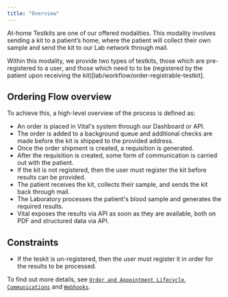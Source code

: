 ```yaml
---
title: "Overview"
---
```


At-home Testkits are one of our offered modalities.
This modality involves sending a kit to a patient’s home, where the patient will collect their own sample and send the kit to our Lab network through mail.

Within this modality, we provide two types of testkits, those which are pre-registered to a user, and those which need to to be (registered by the patient upon receiving the kit)[lab/workflow/order-registrable-testkit].

## Ordering Flow overview

To achieve this, a high-level overview of the process is defined as:

- An order is placed in Vital's system through our Dashboard or API.
- The order is added to a background queue and additional checks are made before the kit is shipped to the provided address.
- Once the order shipment is created, a requisition is generated.
- After the requisition is created, some form of communication is carried out with the patient.
- If the kit is not registered, then the user must register the kit before results can be provided.
- The patient receives the kit, collects their sample, and sends the kit back through mail.
- The Laboratory processes the patient's blood sample and generates the required results.
- Vital exposes the results via API as soon as they are available, both on PDF and structured data via API.


## Constraints

- If the teskit is un-registered, then the user must register it in order for the results to be processed.


To find out more details, see [`Order and Appointment Lifecycle`](/lab/testkits/order-lifecycle), [`Communications`](/lab/testkits/communications) and [`Webhooks`](/lab/testkits/webhooks).